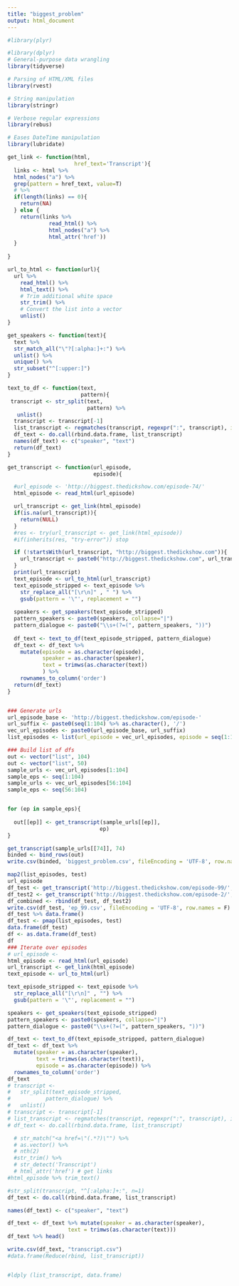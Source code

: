 ```yaml
---
title: "biggest_problem"
output: html_document
---
```


```r

#library(plyr)

#library(dplyr)
# General-purpose data wrangling
library(tidyverse)  

# Parsing of HTML/XML files  
library(rvest)    

# String manipulation
library(stringr)   

# Verbose regular expressions
library(rebus)     

# Eases DateTime manipulation
library(lubridate)
```
```r
get_link <- function(html,
                     href_text='Transcript'){
  links <- html %>% 
  html_nodes("a") %>% 
  grep(pattern = href_text, value=T)
  # %>%
  if(length(links) == 0){
    return(NA)
  } else {
    return(links %>% 
             read_html() %>%
             html_nodes("a") %>%
             html_attr('href'))
  }
  
}

url_to_html <- function(url){
  url %>% 
    read_html() %>%
    html_text() %>% 
    # Trim additional white space
    str_trim() %>%                       
    # Convert the list into a vector
    unlist()   
}

get_speakers <- function(text){
  text %>% 
  str_match_all("\"?[:alpha:]+:") %>% 
  unlist() %>% 
  unique() %>%
  str_subset("^[:upper:]")
}

text_to_df <- function(text,
                       pattern){
 transcript <- str_split(text, 
                         pattern) %>% 
   unlist()
  transcript <- transcript[-1]
  list_transcript <- regmatches(transcript, regexpr(":", transcript), invert = TRUE)
  df_text <- do.call(rbind.data.frame, list_transcript)
  names(df_text) <- c("speaker", "text")
  return(df_text)
}

get_transcript <- function(url_episode, 
                           episode){

  #url_episode <- 'http://biggest.thedickshow.com/episode-74/'
  html_episode <- read_html(url_episode)

  url_transcript <- get_link(html_episode)
  if(is.na(url_transcript)){
    return(NULL)
  }
  #res <- try(url_transcript <- get_link(html_episode))
  #if(inherits(res, "try-error")) stop

  if (!startsWith(url_transcript, "http://biggest.thedickshow.com")){
    url_transcript <- paste0("http://biggest.thedickshow.com", url_transcript)
  }
  print(url_transcript)
  text_episode <- url_to_html(url_transcript)
  text_episode_stripped <- text_episode %>% 
    str_replace_all("[\r\n]" , " ") %>%
    gsub(pattern = '\"', replacement = "")
  
  speakers <- get_speakers(text_episode_stripped)
  pattern_speakers <- paste0(speakers, collapse="|")
  pattern_dialogue <- paste0("\\s+(?=(", pattern_speakers, "))")
  
  df_text <- text_to_df(text_episode_stripped, pattern_dialogue)
  df_text <- df_text %>% 
    mutate(episode = as.character(episode),
           speaker = as.character(speaker),
           text = trimws(as.character(text))
           ) %>%
    rownames_to_column('order')
  return(df_text)
}


### Generate urls
url_episode_base <- 'http://biggest.thedickshow.com/episode-'
url_suffix <- paste0(seq(1:104) %>% as.character(), '/')
vec_url_episodes <- paste0(url_episode_base, url_suffix)
list_episodes <- list(url_episode = vec_url_episodes, episode = seq(1:104))

### Build list of dfs
out <- vector("list", 104)
out <- vector("list", 50)
sample_urls <- vec_url_episodes[1:104]
sample_eps <- seq(1:104)
sample_urls <- vec_url_episodes[56:104]
sample_eps <- seq(56:104)


for (ep in sample_eps){
  
  out[[ep]] <- get_transcript(sample_urls[[ep]], 
                             ep)
}

get_transcript(sample_urls[[74]], 74)
binded <- bind_rows(out)
write.csv(binded, 'biggest_problem.csv', fileEncoding = 'UTF-8', row.names = F)
```

```r
map2(list_episodes, test)
url_episode
df_test <- get_transcript('http://biggest.thedickshow.com/episode-99/', 99)
df_test2 <- get_transcript('http://biggest.thedickshow.com/episode-2/', 2)
df_combined <- rbind(df_test, df_test2)
write.csv(df_test, 'ep_99.csv', fileEncoding = 'UTF-8', row.names = F)
df_test %>% data.frame()
df_test <- pmap(list_episodes, test)
data.frame(df_test)
df <- as.data.frame(df_test)
df
### Iterate over episodes
# url_episode <- 
html_episode <- read_html(url_episode)
url_transcript <- get_link(html_episode)
text_episode <- url_to_html(url)

text_episode_stripped <- text_episode %>% 
  str_replace_all("[\r\n]" , "") %>%
  gsub(pattern = '\"', replacement = "")

speakers <- get_speakers(text_episode_stripped)
pattern_speakers <- paste0(speakers, collapse="|")
pattern_dialogue <- paste0("\\s+(?=(", pattern_speakers, "))")

df_text <- text_to_df(text_episode_stripped, pattern_dialogue)
df_text <- df_text %>% 
  mutate(speaker = as.character(speaker),
         text = trimws(as.character(text)),
         episode = as.character(episode)) %>%
  rownames_to_column('order')
df_text
# transcript <- 
#   str_split(text_episode_stripped, 
#           pattern_dialogue) %>% 
#   unlist()
# transcript <- transcript[-1]
# list_transcript <- regmatches(transcript, regexpr(":", transcript), invert = TRUE)
# df_text <- do.call(rbind.data.frame, list_transcript)

  # str_match("<a href=\"(.*?)\"") %>% 
  # as.vector() %>% 
  # nth(2)
  #str_trim() %>% 
  # str_detect('Transcript')
  # html_attr('href') # get links
#html_episode %>% trim_text()
```


```r





#str_split(transcript, "^[:alpha:]+:", n=1)
df_text <- do.call(rbind.data.frame, list_transcript)

names(df_text) <- c("speaker", "text")

df_text <- df_text %>% mutate(speaker = as.character(speaker),
                   text = trimws(as.character(text)))
df_text %>% head()

write.csv(df_text, "transcript.csv")
#data.frame(Reduce(rbind, list_transcript))


#ldply (list_transcript, data.frame)
```


